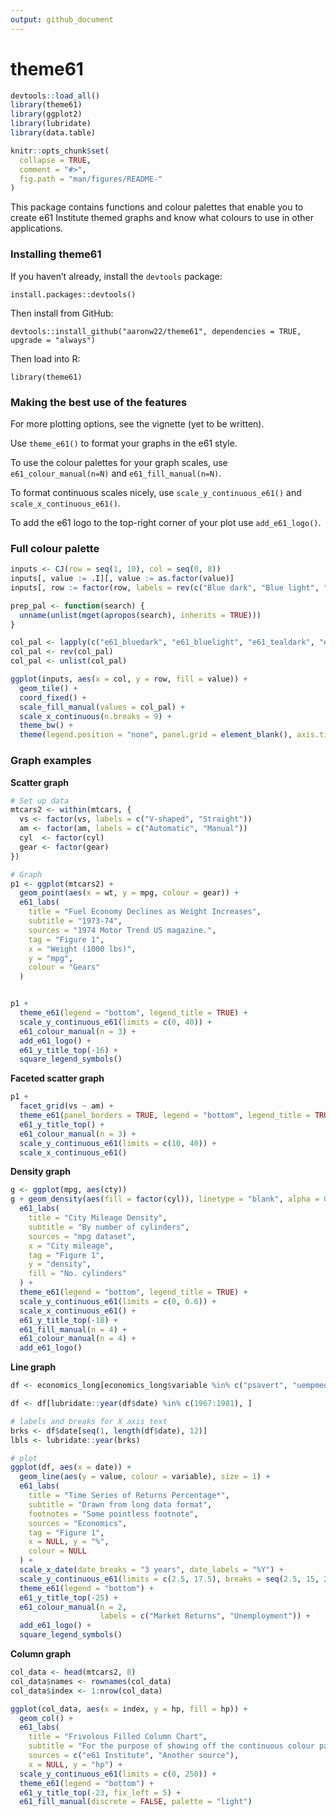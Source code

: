 ```yaml
---
output: github_document
---
```


<!-- readme.md is generated by readme.rmd, please edit that document instead -->

# theme61

```r
devtools::load_all()
library(theme61)
library(ggplot2)
library(lubridate)
library(data.table)

knitr::opts_chunk$set(
  collapse = TRUE,
  comment = "#>",
  fig.path = "man/figures/README-"
)
```

This package contains functions and colour palettes that enable you to create e61 Institute themed graphs and know what colours to use in other applications.

### Installing theme61

If you haven't already, install the `devtools` package:

`install.packages::devtools()`

Then install from GitHub:

`devtools::install_github("aaronw22/theme61", dependencies = TRUE, upgrade = "always")`

Then load into R:

`library(theme61)`

### Making the best use of the features

For more plotting options, see the vignette (yet to be written).

Use `theme_e61()` to format your graphs in the e61 style.

To use the colour palettes for your graph scales, use `e61_colour_manual(n=N)` and `e61_fill_manual(n=N)`.

To format continuous scales nicely, use `scale_y_continuous_e61()` and `scale_x_continuous_e61()`.

To add the e61 logo to the top-right corner of your plot use `add_e61_logo()`.

### Full colour palette

```r
inputs <- CJ(row = seq(1, 10), col = seq(0, 8))
inputs[, value := .I][, value := as.factor(value)]
inputs[, row := factor(row, labels = rev(c("Blue dark", "Blue light", "Teal dark", "Teal light", "Sky light", "Sky dark", "Orange light", "Orange dark", "Maroon dark", "Maroon light")))]

prep_pal <- function(search) {
  unname(unlist(mget(apropos(search), inherits = TRUE)))
}

col_pal <- lapply(c("e61_bluedark", "e61_bluelight", "e61_tealdark", "e61_teallight", "e61_skylight", "e61_skydark", "e61_orangelight", "e61_orangedark", "e61_maroondark", "e61_maroonlight"), prep_pal)
col_pal <- rev(col_pal)
col_pal <- unlist(col_pal)

ggplot(inputs, aes(x = col, y = row, fill = value)) +
  geom_tile() +
  coord_fixed() +
  scale_fill_manual(values = col_pal) +
  scale_x_continuous(n.breaks = 9) +
  theme_bw() +
  theme(legend.position = "none", panel.grid = element_blank(), axis.title = element_blank(), panel.border = element_blank(), axis.ticks = element_blank())
```

### Graph examples

**Scatter graph**

```r

# Set up data
mtcars2 <- within(mtcars, {
  vs <- factor(vs, labels = c("V-shaped", "Straight"))
  am <- factor(am, labels = c("Automatic", "Manual"))
  cyl  <- factor(cyl)
  gear <- factor(gear)
})

# Graph
p1 <- ggplot(mtcars2) +
  geom_point(aes(x = wt, y = mpg, colour = gear)) +
  e61_labs(
    title = "Fuel Economy Declines as Weight Increases",
    subtitle = "1973-74",
    sources = "1974 Motor Trend US magazine.",
    tag = "Figure 1",
    x = "Weight (1000 lbs)",
    y = "mpg",
    colour = "Gears"
  )


p1 +
  theme_e61(legend = "bottom", legend_title = TRUE) + 
  scale_y_continuous_e61(limits = c(0, 40)) +
  e61_colour_manual(n = 3) +
  add_e61_logo() + 
  e61_y_title_top(-16) +
  square_legend_symbols()
```

**Faceted scatter graph**

```r
p1 +
  facet_grid(vs ~ am) +
  theme_e61(panel_borders = TRUE, legend = "bottom", legend_title = TRUE) +
  e61_y_title_top() +
  e61_colour_manual(n = 3) +
  scale_y_continuous_e61(limits = c(10, 40)) +
  scale_x_continuous_e61()
```

**Density graph**

```r
g <- ggplot(mpg, aes(cty))
g + geom_density(aes(fill = factor(cyl)), linetype = "blank", alpha = 0.8) +
  e61_labs(
    title = "City Mileage Density",
    subtitle = "By number of cylinders",
    sources = "mpg dataset",
    x = "City mileage",
    tag = "Figure 1",
    y = "density",
    fill = "No. cylinders"
  ) +
  theme_e61(legend = "bottom", legend_title = TRUE) +
  scale_y_continuous_e61(limits = c(0, 0.6)) +
  scale_x_continuous_e61() +
  e61_y_title_top(-18) +
  e61_fill_manual(n = 4) +
  e61_colour_manual(n = 4) +
  add_e61_logo()
```

**Line graph**

```r
df <- economics_long[economics_long$variable %in% c("psavert", "uempmed"), ]

df <- df[lubridate::year(df$date) %in% c(1967:1981), ]

# labels and breaks for X axis text
brks <- df$date[seq(1, length(df$date), 12)]
lbls <- lubridate::year(brks)

# plot
ggplot(df, aes(x = date)) +
  geom_line(aes(y = value, colour = variable), size = 1) +
  e61_labs(
    title = "Time Series of Returns Percentage*",
    subtitle = "Drawn from long data format",
    footnotes = "Some pointless footnote",
    sources = "Economics",
    tag = "Figure 1",
    x = NULL, y = "%",
    colour = NULL
  ) + 
  scale_x_date(date_breaks = "3 years", date_labels = "%Y") +
  scale_y_continuous_e61(limits = c(2.5, 17.5), breaks = seq(2.5, 15, 2.5)) +
  theme_e61(legend = "bottom") +
  e61_y_title_top(-25) +
  e61_colour_manual(n = 2,
                    labels = c("Market Returns", "Unemployment")) +
  add_e61_logo() + 
  square_legend_symbols()

```

**Column graph**

```r
col_data <- head(mtcars2, 8)
col_data$names <- rownames(col_data)
col_data$index <- 1:nrow(col_data)

ggplot(col_data, aes(x = index, y = hp, fill = hp)) +
  geom_col() +
  e61_labs(
    title = "Frivolous Filled Column Chart", 
    subtitle = "For the purpose of showing off the continuous colour palette",
    sources = c("e61 Institute", "Another source"),
    x = NULL, y = "hp") +
  scale_y_continuous_e61(limits = c(0, 250)) +
  theme_e61(legend = "bottom") +
  e61_y_title_top(-23, fix_left = 5) +
  e61_fill_manual(discrete = FALSE, palette = "light")
```
